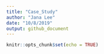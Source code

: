 ```yaml
---
title: "Case_Study"
author: "Jana Lee"
date: "10/8/2019"
output: github_document
---
```


```r
knitr::opts_chunk$set(echo = TRUE)
```


